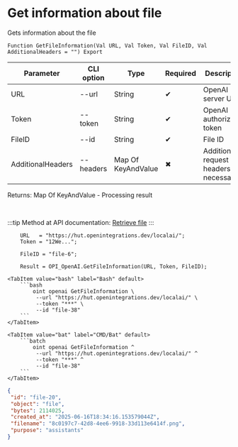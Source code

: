 ﻿---
sidebar_position: 3
description: Get information about file and other functions to work with OpenAI in the Open Integration Package, a free open-source integration library for 1C:Enterprise 8, OneScript and CLI
keywords: [1C, 1С, 1С:Enterprise, 1С:Enterprise 8.3, API, Integration, Services, Exchange, OneScript, CLI, OpenAI]
---


# Get information about file
 Gets information about the file



`Function GetFileInformation(Val URL, Val Token, Val FileID, Val AdditionalHeaders = "") Export`

  | Parameter | CLI option | Type | Required | Description |
  |-|-|-|-|-|
  | URL | --url | String | &#x2714; | OpenAI server URL |
  | Token | --token | String | &#x2714; | OpenAI authorization token |
  | FileID | --id | String | &#x2714; | File ID |
  | AdditionalHeaders | --headers | Map Of KeyAndValue | &#x2716; | Additional request headers, if necessary |

  
  Returns:  Map Of KeyAndValue - Processing result

<br/>

:::tip
Method at API documentation: [Retrieve file](https://platform.openai.com/docs/api-reference/files/retrieve)
:::
<br/>



```bsl title="1C:Enterprise/OneScript code example"
    URL   = "https://hut.openintegrations.dev/localai/";
    Token = "12We...";

    FileID = "file-6";

    Result = OPI_OpenAI.GetFileInformation(URL, Token, FileID);
```
 

 <Tabs>
  
    <TabItem value="bash" label="Bash" default>
        ```bash
            oint openai GetFileInformation \
             --url "https://hut.openintegrations.dev/localai/" \
             --token "***" \
             --id "file-38"
        ```
    </TabItem>
  
    <TabItem value="bat" label="CMD/Bat" default>
        ```batch
            oint openai GetFileInformation ^
             --url "https://hut.openintegrations.dev/localai/" ^
             --token "***" ^
             --id "file-38"
        ```
    </TabItem>
</Tabs>


```json title="Result"
{
 "id": "file-20",
 "object": "file",
 "bytes": 2114025,
 "created_at": "2025-06-16T18:34:16.153579044Z",
 "filename": "8c0197c7-42d8-4ee6-9918-33d113e6414f.png",
 "purpose": "assistants"
}
```
